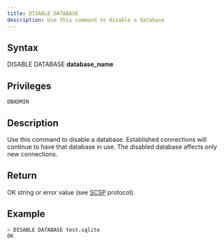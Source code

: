 ```yaml
---
title: DISABLE DATABASE
description: Use this command to disable a database
---
```


## Syntax

DISABLE DATABASE **database_name**

## Privileges

```
DBADMIN
```

## Description

Use this command to disable a database. Established connections will continue to have that database in use. The disabled database affects only new connections.

## Return

OK string or error value (see [SCSP](https://github.com/sqlitecloud/sdk/blob/master/PROTOCOL.md) protocol).

## Example

```bash
> DISABLE DATABASE test.sqlite
OK
```
